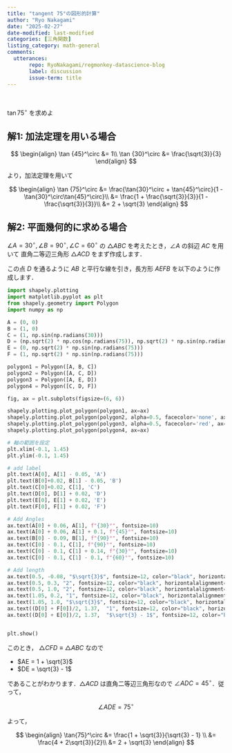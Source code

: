 ```yaml
---
title: "tangent 75°の図形的計算"
author: "Ryo Nakagami"
date: "2025-02-27"
date-modified: last-modified
categories: [三角関数]
listing_category: math-general
comments:
  utterances:
       repo: RyoNakagami/regmonkey-datascience-blog
       label: discussion
       issue-term: title
---
```


<div class="blog-custom-border" style="margin-top: 1rem; margin-bottom: 1rem;">
::: {#exr- .custom_problem }
<br>

$\tan {75}^\circ$ を求めよ

:::

</div>

<!--::: {.callout-note collapse="true" icon=false}-->
::: {.callout-note collapse="false" icon=false}
## 解1: 加法定理を用いる場合

$$
\begin{align}
\tan {45}^\circ &= 1\\
\tan {30}^\circ &= \frac{\sqrt{3}}{3}
\end{align}
$$

より，加法定理を用いて

$$
\begin{align}
\tan {75}^\circ
    &= \frac{\tan{30}^\circ + \tan{45}^\circ}{1 - \tan{30}^\circ\tan{45}^\circ}\\
    &= \frac{1 + \frac{\sqrt{3}}{3}}{1 - \frac{\sqrt{3}}{3}}\\
    &= 2 + \sqrt{3}
\end{align}
$$

:::

<!--::: {.callout-note collapse="true" icon=false}-->
::: {.callout-note collapse="false" icon=false}
## 解2: 平面幾何的に求める場合


$\angle A = {30}^\circ, \angle B = {90}^\circ, \angle C = {60}^\circ$ の $\triangle ABC$ を考えたとき，$\angle A$ の斜辺 $AC$ を用いて
直角二等辺三角形 $\triangle ACD$ をまず作成します．

この点 $D$ を通るように $AB$ と平行な線を引き，長方形 $AEFB$ を以下のように作成します．



::: {#fig-plot .center}

```python
import shapely.plotting
import matplotlib.pyplot as plt
from shapely.geometry import Polygon
import numpy as np

A = (0, 0)
B = (1, 0)
C = (1, np.sin(np.radians(30)))
D = (np.sqrt(2) * np.cos(np.radians(75)), np.sqrt(2) * np.sin(np.radians(75)))
E = (0, np.sqrt(2) * np.sin(np.radians(75)))
F = (1, np.sqrt(2) * np.sin(np.radians(75)))

polygon1 = Polygon([A, B, C])
polygon2 = Polygon([A, C, D])
polygon3 = Polygon([A, E, D])
polygon4 = Polygon([C, D, F])

fig, ax = plt.subplots(figsize=(6, 6))

shapely.plotting.plot_polygon(polygon1, ax=ax)
shapely.plotting.plot_polygon(polygon2, alpha=0.5, facecolor='none', ax=ax)
shapely.plotting.plot_polygon(polygon3, alpha=0.5, facecolor='red', ax=ax)
shapely.plotting.plot_polygon(polygon4, ax=ax)

# 軸の範囲を設定
plt.xlim(-0.1, 1.45)
plt.ylim(-0.1, 1.45)

# add label
plt.text(A[0], A[1] - 0.05, 'A')
plt.text(B[0]+0.02, B[1] - 0.05, 'B')
plt.text(C[0]+0.02, C[1], 'C')
plt.text(D[0], D[1] + 0.02, 'D')
plt.text(E[0], E[1] + 0.02, 'E')
plt.text(F[0], F[1] + 0.02, 'F')

# Add Angles
ax.text(A[0] + 0.06, A[1], f"{30}°", fontsize=10)
ax.text(A[0] + 0.06, A[1] + 0.1, f"{45}°", fontsize=10)
ax.text(B[0] - 0.09, B[1], f"{90}°", fontsize=10)
ax.text(C[0] - 0.1, C[1], f"{90}°", fontsize=10)
ax.text(C[0] - 0.1, C[1] + 0.14, f"{30}°", fontsize=10)
ax.text(C[0] - 0.1, C[1] - 0.1, f"{60}°", fontsize=10)

# Add length
ax.text(0.5, -0.08, "$\sqrt{3}$", fontsize=12, color="black", horizontalalignment="center")
ax.text(0.5, 0.3, "2", fontsize=12, color="black", horizontalalignment="center")
ax.text(0.5, 1.0, "2", fontsize=12, color="black", horizontalalignment="center")
ax.text(1.05, 0.2, "1", fontsize=12, color="black", horizontalalignment="left")
ax.text(1.05, 1.0, "$\sqrt{3}$", fontsize=12, color="black", horizontalalignment="left")
ax.text((D[0] + F[0])/2, 1.37,  "1", fontsize=12, color="black", horizontalalignment="center")
ax.text((D[0] + E[0])/2, 1.37,  "$\sqrt{3} - 1$", fontsize=12, color="black", horizontalalignment="center")


plt.show()
```

:::

このとき， $\triangle CFD  \equiv \triangle ABC$ なので

- $AE = 1 + \sqrt{3}$
- $DE = \sqrt{3} - 1$

であることがわかります．$\triangle ACD$ は直角二等辺三角形なので $\angle ADC = {45}^\circ$．従って，

$$
\angle ADE = {75}^\circ
$$

よって，

$$
\begin{align}
\tan{75}^\circ 
    &= \frac{1 + \sqrt{3}}{\sqrt{3} - 1} \\
    &= \frac{4 + 2\sqrt{3}}{2}\\
    &= 2 + \sqrt{3}
\end{align}
$$


:::
